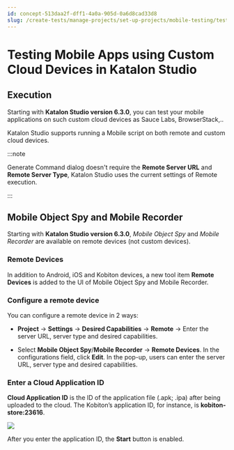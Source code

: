 ```yaml
---
id: concept-513daa2f-dff1-4a0a-905d-0a6d8cad33d8
slug: /create-tests/manage-projects/set-up-projects/mobile-testing/testing-mobile-apps-using-custom-cloud-devices-in-katalon-studio
---
```


# Testing Mobile Apps using Custom Cloud Devices in Katalon Studio

## Execution

Starting with **Katalon Studio version 6.3.0**, you can test your mobile applications on such custom cloud devices as Sauce Labs, BrowserStack,..

Katalon Studio supports running a Mobile script on both remote and custom cloud devices.


:::note

Generate Command dialog doesn't require the **Remote Server URL** and **Remote Server Type**, Katalon Studio uses the current settings of Remote execution.

:::

## Mobile Object Spy and Mobile Recorder

Starting with **Katalon Studio version 6.3.0**, *Mobile Object Spy* and *Mobile Recorder* are available on remote devices \(not custom devices\).

### Remote Devices

In addition to Android, iOS and Kobiton devices, a new tool item **Remote Devices** is added to the UI of Mobile Object Spy and Mobile Recorder.

### Configure a remote device

You can configure a remote device in 2 ways:

-   **Project** -&gt; **Settings** -&gt; **Desired Capabilities** -&gt; **Remote** -&gt; Enter the server URL, server type and desired capabilities.

-   Select **Mobile Object Spy**/**Mobile Recorder** -&gt; **Remote Devices**. In the configurations field, click **Edit**. In the pop-up, users can enter the server URL, server type and desired capabilities.


### Enter a Cloud Application ID

**Cloud Application ID** is the ID of the application file \(.apk; .ipa\) after being uploaded to the cloud. The Kobiton’s application ID, for instance, is **kobiton-store:23616**.

<img src="https://github.com/katalon-studio/docs-images/raw/master/katalon-studio/docs/mobile-testing-cloud-devices/2-AppID.png" width={393} />

After you enter the application ID, the **Start** button is enabled.